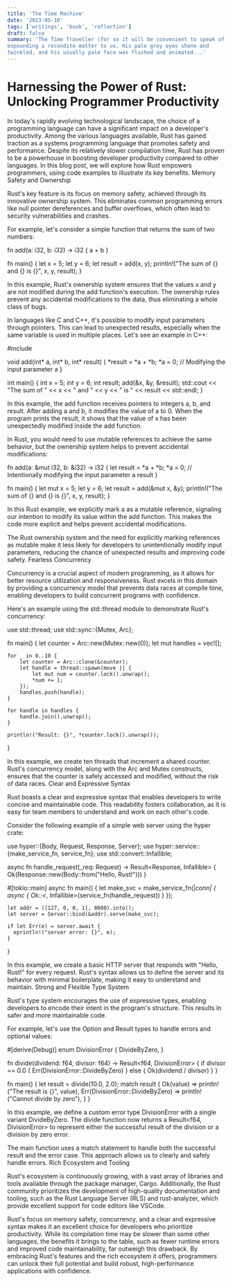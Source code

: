 ```yaml
---
title: 'The Time Machine'
date: '2023-05-10'
tags: ['writings', 'book', 'reflection']
draft: false
summary: 'The Time Traveller (for so it will be convenient to speak of him) was
expounding a recondite matter to us. His pale grey eyes shone and
twinkled, and his usually pale face was flushed and animated...'
---
```


# Harnessing the Power of Rust: Unlocking Programmer Productivity

In today's rapidly evolving technological landscape, the choice of a programming language can have a significant impact on a developer's productivity. Among the various languages available, Rust has gained traction as a systems programming language that promotes safety and performance. Despite its relatively slower compilation time, Rust has proven to be a powerhouse in boosting developer productivity compared to other languages. In this blog post, we will explore how Rust empowers programmers, using code examples to illustrate its key benefits.
Memory Safety and Ownership

Rust's key feature is its focus on memory safety, achieved through its innovative ownership system. This eliminates common programming errors like null pointer dereferences and buffer overflows, which often lead to security vulnerabilities and crashes.

For example, let's consider a simple function that returns the sum of two numbers:

fn add(a: i32, b: i32) -> i32 {
    a + b
}

fn main() {
    let x = 5;
    let y = 6;
    let result = add(x, y);
    println!("The sum of {} and {} is {}", x, y, result);
}

In this example, Rust's ownership system ensures that the values x and y are not modified during the add function's execution. The ownership rules prevent any accidental modifications to the data, thus eliminating a whole class of bugs.

In languages like C and C++, it's possible to modify input parameters through pointers. This can lead to unexpected results, especially when the same variable is used in multiple places. Let's see an example in C++:

#include <iostream>

void add(int* a, int* b, int* result) {
    *result = *a + *b;
    *a = 0; // Modifying the input parameter a
}

int main() {
    int x = 5;
    int y = 6;
    int result;
    add(&x, &y, &result);
    std::cout << "The sum of " << x << " and " << y << " is " << result << std::endl;
}

In this example, the add function receives pointers to integers a, b, and result. After adding a and b, it modifies the value of a to 0. When the program prints the result, it shows that the value of x has been unexpectedly modified inside the add function.

In Rust, you would need to use mutable references to achieve the same behavior, but the ownership system helps to prevent accidental modifications:

fn add(a: &mut i32, b: &i32) -> i32 {
    let result = *a + *b;
    *a = 0; // Intentionally modifying the input parameter a
    result
}

fn main() {
    let mut x = 5;
    let y = 6;
    let result = add(&mut x, &y);
    println!("The sum of {} and {} is {}", x, y, result);
}

In this Rust example, we explicitly mark a as a mutable reference, signaling our intention to modify its value within the add function. This makes the code more explicit and helps prevent accidental modifications.

The Rust ownership system and the need for explicitly marking references as mutable make it less likely for developers to unintentionally modify input parameters, reducing the chance of unexpected results and improving code safety.
Fearless Concurrency

Concurrency is a crucial aspect of modern programming, as it allows for better resource utilization and responsiveness. Rust excels in this domain by providing a concurrency model that prevents data races at compile time, enabling developers to build concurrent programs with confidence.

Here's an example using the std::thread module to demonstrate Rust's concurrency:

use std::thread;
use std::sync::{Mutex, Arc};

fn main() {
    let counter = Arc::new(Mutex::new(0));
    let mut handles = vec![];

    for _ in 0..10 {
        let counter = Arc::clone(&counter);
        let handle = thread::spawn(move || {
            let mut num = counter.lock().unwrap();
            *num += 1;
        });
        handles.push(handle);
    }

    for handle in handles {
        handle.join().unwrap();
    }

    println!("Result: {}", *counter.lock().unwrap());
}

In this example, we create ten threads that increment a shared counter. Rust's concurrency model, along with the Arc and Mutex constructs, ensures that the counter is safely accessed and modified, without the risk of data races.
Clear and Expressive Syntax

Rust boasts a clear and expressive syntax that enables developers to write concise and maintainable code. This readability fosters collaboration, as it is easy for team members to understand and work on each other's code.

Consider the following example of a simple web server using the hyper crate:

use hyper::{Body, Request, Response, Server};
use hyper::service::{make_service_fn, service_fn};
use std::convert::Infallible;

async fn handle_request(_req: Request<Body>) -> Result<Response<Body>, Infallible> {
    Ok(Response::new(Body::from("Hello, Rust!")))
}

#[tokio::main]
async fn main() {
    let make_svc = make_service_fn(|_conn| {
        async { Ok::<_, Infallible>(service_fn(handle_request)) }
    });

    let addr = ([127, 0, 0, 1], 8080).into();
    let server = Server::bind(&addr).serve(make_svc);

    if let Err(e) = server.await {
      eprintln!("server error: {}", e);
    }
}

In this example, we create a basic HTTP server that responds with "Hello, Rust!" for every request. Rust's syntax allows us to define the server and its behavior with minimal boilerplate, making it easy to understand and maintain.
Strong and Flexible Type System

Rust's type system encourages the use of expressive types, enabling developers to encode their intent in the program's structure. This results in safer and more maintainable code.

For example, let's use the Option and Result types to handle errors and optional values:

#[derive(Debug)]
enum DivisionError {
    DivideByZero,
}

fn divide(dividend: f64, divisor: f64) -> Result<f64, DivisionError> {
    if divisor == 0.0 {
        Err(DivisionError::DivideByZero)
    } else {
        Ok(dividend / divisor)
    }
}

fn main() {
    let result = divide(10.0, 2.0);
    match result {
        Ok(value) => println!("The result is {}", value),
        Err(DivisionError::DivideByZero) => println!("Cannot divide by zero"),
    }
}

In this example, we define a custom error type DivisionError with a single variant DivideByZero. The divide function now returns a Result<f64, DivisionError> to represent either the successful result of the division or a division by zero error.

The main function uses a match statement to handle both the successful result and the error case. This approach allows us to clearly and safely handle errors.
Rich Ecosystem and Tooling

Rust's ecosystem is continuously growing, with a vast array of libraries and tools available through the package manager, Cargo. Additionally, the Rust community prioritizes the development of high-quality documentation and tooling, such as the Rust Language Server (RLS) and rust-analyzer, which provide excellent support for code editors like VSCode.

Rust's focus on memory safety, concurrency, and a clear and expressive syntax makes it an excellent choice for developers who prioritize productivity. While its compilation time may be slower than some other languages, the benefits it brings to the table, such as fewer runtime errors and improved code maintainability, far outweigh this drawback. By embracing Rust's features and the rich ecosystem it offers, programmers can unlock their full potential and build robust, high-performance applications with confidence.
